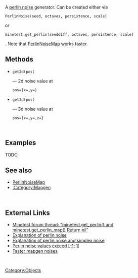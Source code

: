 {{UnofficialLua}}
A [http://en.wikipedia.org/wiki/Perlin_noise perlin noise] generator. Can be created either via <source enclose="none">PerlinNoise(seed, octaves, persistence, scale)</source> or <source enclose="none">minetest.get_perlin(seeddiff, octaves, persistence, scale)</source>.
Note that [[PerlinNoiseMap]] works faster.
<br/>

== Methods ==
* <source enclose="none">get2d(pos)</source> — 2d noise value at <source enclose="none">pos={x=,y=}</source>
* <source enclose="none">get3d(pos)</source> — 3d noise value at <source enclose="none">pos={x=,y=,z=}</source>
<br/>

== Examples ==TODO
<br/>

== See also ==
* [[PerlinNoiseMap]]
* [[:Category:Mapgen]]
<br/>

== External Links ==
* [https://forum.minetest.net/viewtopic.php?f=6&t=8157 Minetest forum thread: "minetest.get_perlin() and minetest.get_perlin_map() Return nil"]
* [http://web.archive.org/web/20160305194643/http://freespace.virgin.net/hugo.elias/models/m_perlin.htm Explanation of perlin noise]
* [http://webstaff.itn.liu.se/~stegu/simplexnoise/simplexnoise.pdf Explanation of perlin noise and simplex noise]
* [https://forum.minetest.net/viewtopic.php?id=4032 Perlin noise values exceed [-1; 1]]
* [https://forum.minetest.net/viewtopic.php?f=7&t=5146 Faster mapgen noises]
<br/>

[[Category:Objects]]
